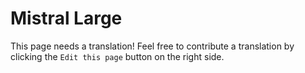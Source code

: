 # Mistral Large

This page needs a translation! Feel free to contribute a translation by clicking the `Edit this page` button on the right side.
